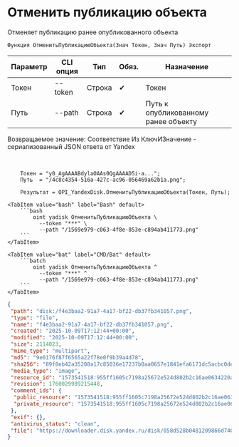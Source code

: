 ﻿---
sidebar_position: 2
description: Отменить публикацию объекта и другие функции для работы с Yandex Disk в Открытом пакете интеграций - бесплатной open-source библиотеке интеграций для 1С:Предприятие 8, OneScript и CLI
keywords: [1C, 1С, 1С:Предприятие, 1С:Предприятие 8.3, API, Интеграция, Сервисы, Обмен, OneScript, CLI, Yandex Disk]
---


# Отменить публикацию объекта
 Отменяет публикацию ранее опубликованного объекта



`Функция ОтменитьПубликациюОбъекта(Знач Токен, Знач Путь) Экспорт`

  | Параметр | CLI опция | Тип | Обяз. | Назначение |
  |-|-|-|-|-|
  | Токен | --token | Строка | &#x2714; | Токен |
  | Путь | --path | Строка | &#x2714; | Путь к опубликованному ранее объекту |

  
  Возвращаемое значение:   Соответствие Из КлючИЗначение - сериализованный JSON ответа от Yandex

<br/>



```bsl title="Пример использования для 1С:Предприятие/OneScript"
    Токен = "y0_AgAAAABdylaOAAs0QgAAAAD5i-a...";
    Путь  = "/4c8c4354-516a-427c-ac96-056469a62b1a.png";

    Результат = OPI_YandexDisk.ОтменитьПубликациюОбъекта(Токен, Путь);
```
    

 <Tabs>
  
    <TabItem value="bash" label="Bash" default>
        ```bash
            oint yadisk ОтменитьПубликациюОбъекта \
              --token "***" \
              --path "/1569e979-c063-4f8e-853e-c894ab411773.png"
        ```
    </TabItem>
  
    <TabItem value="bat" label="CMD/Bat" default>
        ```batch
            oint yadisk ОтменитьПубликациюОбъекта ^
              --token "***" ^
              --path "/1569e979-c063-4f8e-853e-c894ab411773.png"
        ```
    </TabItem>
</Tabs>


```json title="Результат"
{
 "path": "disk:/f4e3baa2-91a7-4a17-bf22-db37fb341057.png",
 "type": "file",
 "name": "f4e3baa2-91a7-4a17-bf22-db37fb341057.png",
 "created": "2025-10-09T17:12:44+00:00",
 "modified": "2025-10-09T17:12:44+00:00",
 "size": 2114023,
 "mime_type": "multipart",
 "md5": "9e0176f87f6565a22f78e0f9b39a4d78",
 "sha256": "89f8eb42a35208a17c85036e17237b0aa0657e1841efa6171dc5acbc0dea9e18",
 "media_type": "image",
 "resource_id": "1573541518:955ff1605c7198a25672e524d802b2c16ae0634220a74de75a4dc6d30ba2c1f4",
 "revision": 1760029989215448,
 "comment_ids": {
  "public_resource": "1573541518:955ff1605c7198a25672e524d802b2c16ae0634220a74de75a4dc6d30ba2c1f4",
  "private_resource": "1573541518:955ff1605c7198a25672e524d802b2c16ae0634220a74de75a4dc6d30ba2c1f4"
 },
 "exif": {},
 "antivirus_status": "clean",
 "file": "https://downloader.disk.yandex.ru/disk/058d528b0481209866d7403fca530669996e5668065275d318b3bc3c2a94e0ce/68e82565/Kdpe3dFisZLPovVA4r-aBmpkby3AOQiLsayEHYapOMw2ylFGSbZZrsWtGPTvHxG_-QDrqSGFBOOsS3b3gKT1zA%3D%3D?uid=1573541518&filename=f4e3baa2-91a7-4a17-bf22-db37fb341057.png&disposition=attachment&hash=&limit=0&content_type=multipart&owner_uid=1573541518&fsize=2114023&hid=03d7263840468e281bd0b238a26e7d0d&media_type=image&tknv=v3&etag=9e0176f87f6565a22f78e0f9b39a4d78"
}
```
